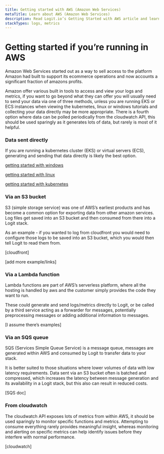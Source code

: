 ```yaml
---
title: Getting started with AWS (Amazon Web Services)
metaTitle: Learn about AWS (Amazon Web Services)
description: Read Logit.io’s Getting Started with AWS article and learn how to ship logs and metrics from AWS
stackTypes: logs, metrics
---
```


# Getting started if you’re running in AWS

Amazon Web Services started out as a way to sell access to the platform Amazon had built to support its ecommerce operations and 
now accounts a significant fraction of amazons profits.

Amazon offer various built in tools to access and view your logs and metrics, if you want to go beyond what they can offer you will 
usually need to send your data via one of three methods, unless you are running EKS or ECS instances when viewing the kubernetes, 
linux or windows tutorials and collecting your data directly may be more appropriate. There is a fourth option where data can be 
polled periodically from the cloudwatch API, this should be used sparingly as it generates lots of data, but rarely is most of it 
helpful.

### Data sent directly

If you are running a kubernetes cluster (EKS) or virtual servers (ECS), generating and sending that data directly is likely the best option.

[getting started with windows](getting-started-with-windows)

[getting started with linux](getting-started-with-windows)

[getting started with kubernetes](getting-started-with-kubernetes)

### Via an S3 bucket

S3 (simple storage service) was one of AWS’s earliest products and has become a common option for exporting data from other amazon services. 
Log files get saved into an S3 bucket and then consumed from there into a Logit stack.

As an example - if you wanted to log from cloudfront you would need to configure those logs to be saved into an S3 bucket, which you would then 
tell Logit to read them from.

[cloudfront]

[add more example/links]

### Via a Lambda function

Lambda functions are part of AWS’s serverless platform, where all the hosting is handled by aws and the customer simply provides the code they want 
to run.

These could generate and send logs/metrics directly to Logit, or be called by a third service acting as a forwarder for messages, potentially 
preprocessing messages or adding additional information to messages.

[I assume there’s examples]

### Via an SQS queue

SQS (Services Simple Queue Service) is a message queue, messages are generated within AWS and consumed by Logit to transfer data to your stack.

It is better suited to those situations where lower volumes of data with low latency requirements. Data sent via an S3 bucket often is batched and compressed, 
which increases the latency between message generation and its availability in a Logit stack, but this also can result in reduced costs.

[SQS doc]

### From cloudwatch
The cloudwatch API exposes lots of metrics from within AWS, it should be used sparingly to monitor specific functions and metrics. Attempting to consume 
everything rarely provides meaningful insight, whereas monitoring and alerting on specific metrics can help identify issues before they interfere with normal 
performance.

[cloudwatch]


